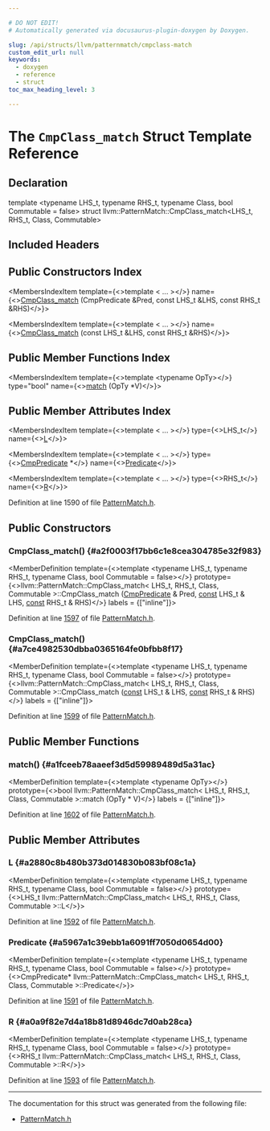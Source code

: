 ```yaml
---

# DO NOT EDIT!
# Automatically generated via docusaurus-plugin-doxygen by Doxygen.

slug: /api/structs/llvm/patternmatch/cmpclass-match
custom_edit_url: null
keywords:
  - doxygen
  - reference
  - struct
toc_max_heading_level: 3

---
```





# The `CmpClass_match` Struct Template Reference

<DoxygenPage pluginConfig={pluginConfig}>



## Declaration

<CodeBlock>template &lt;typename LHS&#95;t, typename RHS&#95;t, typename Class, bool Commutable = false&gt;
struct llvm::PatternMatch::CmpClass_match&lt;LHS&#95;t, RHS&#95;t, Class, Commutable&gt;</CodeBlock>

## Included Headers

<IncludesList>
<IncludesListItem
  filePath="llvm/IR/PatternMatch.h"
  permalink="/docs/api/files/include/include/llvm/include/llvm/ir/patternmatch-h"
  isLocal="true" />
</IncludesList>

## Public Constructors Index

<MembersIndex>

<MembersIndexItem
  template={<>template &lt; ... &gt;</>}
  name={<><a href="#a2f0003f17bb6c1e8cea304785e32f983">CmpClass&#95;match</a> (CmpPredicate &amp;Pred, const LHS&#95;t &amp;LHS, const RHS&#95;t &amp;RHS)</>}>
</MembersIndexItem>

<MembersIndexItem
  template={<>template &lt; ... &gt;</>}
  name={<><a href="#a7ce4982530dbba0365164fe0bfbb8f17">CmpClass&#95;match</a> (const LHS&#95;t &amp;LHS, const RHS&#95;t &amp;RHS)</>}>
</MembersIndexItem>

</MembersIndex>

## Public Member Functions Index

<MembersIndex>

<MembersIndexItem
  template={<>template &lt;typename OpTy&gt;</>}
  type="bool"
  name={<><a href="#a1fceeb78aaeef3d5d59989489d5a31ac">match</a> (OpTy &#42;V)</>}>
</MembersIndexItem>

</MembersIndex>

## Public Member Attributes Index

<MembersIndex>

<MembersIndexItem
  template={<>template &lt; ... &gt;</>}
  type={<>LHS&#95;t</>}
  name={<><a href="#a2880c8b480b373d014830b083bf08c1a">L</a></>}>
</MembersIndexItem>

<MembersIndexItem
  template={<>template &lt; ... &gt;</>}
  type={<><a href="/docs/api/classes/llvm/cmppredicate">CmpPredicate</a> &#42;</>}
  name={<><a href="#a5967a1c39ebb1a6091ff7050d0654d00">Predicate</a></>}>
</MembersIndexItem>

<MembersIndexItem
  template={<>template &lt; ... &gt;</>}
  type={<>RHS&#95;t</>}
  name={<><a href="#a0a9f82e7d4a18b81d8946dc7d0ab28ca">R</a></>}>
</MembersIndexItem>

</MembersIndex>


Definition at line 1590 of file <a href="/docs/api/files/include/include/llvm/include/llvm/ir/patternmatch-h">PatternMatch.h</a>.

<SectionDefinition>

## Public Constructors

### CmpClass&#95;match() {#a2f0003f17bb6c1e8cea304785e32f983}

<MemberDefinition
  template={<>template &lt;typename LHS&#95;t, typename RHS&#95;t, typename Class, bool Commutable = false&gt;</>}
  prototype={<>llvm::PatternMatch::CmpClass&#95;match&lt; LHS&#95;t, RHS&#95;t, Class, Commutable &gt;::CmpClass&#95;match (<a href="/docs/api/classes/llvm/cmppredicate">CmpPredicate</a> &amp; Pred, <a href="/docs/api/files/lib/lib/target/lib/target/aarch64/aarch64promoteconstant-cpp/#a90f8350fecae261c25be85d38b451bff">const</a> LHS&#95;t &amp; LHS, <a href="/docs/api/files/lib/lib/target/lib/target/aarch64/aarch64promoteconstant-cpp/#a90f8350fecae261c25be85d38b451bff">const</a> RHS&#95;t &amp; RHS)</>}
  labels = {["inline"]}>

Definition at line <a href="/docs/api/files/include/include/llvm/include/llvm/ir/patternmatch-h/#l01597">1597</a> of file <a href="/docs/api/files/include/include/llvm/include/llvm/ir/patternmatch-h">PatternMatch.h</a>.
</MemberDefinition>

### CmpClass&#95;match() {#a7ce4982530dbba0365164fe0bfbb8f17}

<MemberDefinition
  template={<>template &lt;typename LHS&#95;t, typename RHS&#95;t, typename Class, bool Commutable = false&gt;</>}
  prototype={<>llvm::PatternMatch::CmpClass&#95;match&lt; LHS&#95;t, RHS&#95;t, Class, Commutable &gt;::CmpClass&#95;match (<a href="/docs/api/files/lib/lib/target/lib/target/aarch64/aarch64promoteconstant-cpp/#a90f8350fecae261c25be85d38b451bff">const</a> LHS&#95;t &amp; LHS, <a href="/docs/api/files/lib/lib/target/lib/target/aarch64/aarch64promoteconstant-cpp/#a90f8350fecae261c25be85d38b451bff">const</a> RHS&#95;t &amp; RHS)</>}
  labels = {["inline"]}>

Definition at line <a href="/docs/api/files/include/include/llvm/include/llvm/ir/patternmatch-h/#l01599">1599</a> of file <a href="/docs/api/files/include/include/llvm/include/llvm/ir/patternmatch-h">PatternMatch.h</a>.
</MemberDefinition>

</SectionDefinition>

<SectionDefinition>

## Public Member Functions

### match() {#a1fceeb78aaeef3d5d59989489d5a31ac}

<MemberDefinition
  template={<>template &lt;typename OpTy&gt;</>}
  prototype={<>bool llvm::PatternMatch::CmpClass&#95;match&lt; LHS&#95;t, RHS&#95;t, Class, Commutable &gt;::match (OpTy &#42; V)</>}
  labels = {["inline"]}>

Definition at line <a href="/docs/api/files/include/include/llvm/include/llvm/ir/patternmatch-h/#l01602">1602</a> of file <a href="/docs/api/files/include/include/llvm/include/llvm/ir/patternmatch-h">PatternMatch.h</a>.
</MemberDefinition>

</SectionDefinition>

<SectionDefinition>

## Public Member Attributes

### L {#a2880c8b480b373d014830b083bf08c1a}

<MemberDefinition
  template={<>template &lt;typename LHS&#95;t, typename RHS&#95;t, typename Class, bool Commutable = false&gt;</>}
  prototype={<>LHS&#95;t llvm::PatternMatch::CmpClass&#95;match&lt; LHS&#95;t, RHS&#95;t, Class, Commutable &gt;::L</>}>

Definition at line <a href="/docs/api/files/include/include/llvm/include/llvm/ir/patternmatch-h/#l01592">1592</a> of file <a href="/docs/api/files/include/include/llvm/include/llvm/ir/patternmatch-h">PatternMatch.h</a>.
</MemberDefinition>

### Predicate {#a5967a1c39ebb1a6091ff7050d0654d00}

<MemberDefinition
  template={<>template &lt;typename LHS&#95;t, typename RHS&#95;t, typename Class, bool Commutable = false&gt;</>}
  prototype={<>CmpPredicate&#42; llvm::PatternMatch::CmpClass&#95;match&lt; LHS&#95;t, RHS&#95;t, Class, Commutable &gt;::Predicate</>}>

Definition at line <a href="/docs/api/files/include/include/llvm/include/llvm/ir/patternmatch-h/#l01591">1591</a> of file <a href="/docs/api/files/include/include/llvm/include/llvm/ir/patternmatch-h">PatternMatch.h</a>.
</MemberDefinition>

### R {#a0a9f82e7d4a18b81d8946dc7d0ab28ca}

<MemberDefinition
  template={<>template &lt;typename LHS&#95;t, typename RHS&#95;t, typename Class, bool Commutable = false&gt;</>}
  prototype={<>RHS&#95;t llvm::PatternMatch::CmpClass&#95;match&lt; LHS&#95;t, RHS&#95;t, Class, Commutable &gt;::R</>}>

Definition at line <a href="/docs/api/files/include/include/llvm/include/llvm/ir/patternmatch-h/#l01593">1593</a> of file <a href="/docs/api/files/include/include/llvm/include/llvm/ir/patternmatch-h">PatternMatch.h</a>.
</MemberDefinition>

</SectionDefinition>

<hr/>

The documentation for this struct was generated from the following file:

<ul>
<li><a href="/docs/api/files/include/include/llvm/include/llvm/ir/patternmatch-h">PatternMatch.h</a></li>
</ul>

</DoxygenPage>
